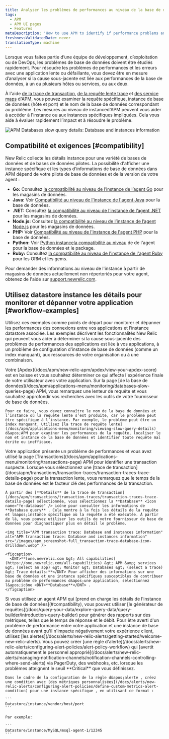 ```yaml
---
title: Analyser les problèmes de performances au niveau de la base de données et de l'instance
tags:
  - APM
  - APM UI pages
  - Features
metaDescription: 'How to use APM to identify if performance problems and errors are due to database performance, one or more hosts/instances or services, or both.'
freshnessValidatedDate: never
translationType: machine
---
```


Lorsque vous faites partie d’une équipe de développement, d’exploitation ou de DevOps, les problèmes de base de données doivent être étudiés rapidement. Pour résoudre les problèmes de performances et les erreurs avec une application lente ou défaillante, vous devez être en mesure d’analyser si la cause sous-jacente est liée aux performances de la base de données, à un ou plusieurs hôtes ou services, ou aux deux.

À l&apos;aide [de la trace de transaction](/docs/apm/transactions/transaction-traces/transaction-traces), [de la requête lente trace](/docs/apm/applications-menu/monitoring/viewing-slow-query-details) et [des service maps](/docs/data-analysis/service-maps/get-started/service-maps-visualize-monitor-apps-entire-architecture) d&apos;APM, vous pouvez examiner la requête spécifique, instance de base de données (hôte et port) et le nom de la base de données correspondant au problème. Les mesures au niveau de instanced&apos;APM peuvent vous aider à accéder à l&apos;instance ou aux instances spécifiques impliquées. Cela vous aide à évaluer rapidement l’impact et à résoudre le problème.

<img title="APM Databases slow query details: Database and instances information" alt="APM Databases slow query details: Database and instances information" src="/images/apm_screenshot-full_database-overview.webp" />

## Compatibilité et exigences [#compatibility]

New Relic collecte les détails instance pour une variété de bases de données et de bases de données pilotes. La possibilité d&apos;afficher une instance spécifique et les types d&apos;informations de base de données dans APM dépend de votre pilote de base de données et de la version de votre agent :

* <DNT>**Go:**</DNT> Consultez [la compatibilité au niveau de l’instance de l’agent Go](/docs/agents/go-agent/get-started/go-agent-compatibility-requirements#datastores) pour les magasins de données.
* <DNT>**Java:**</DNT> Voir [Compatibilité au niveau de l&apos;instance de l&apos;agent Java](/docs/agents/java-agent/getting-started/compatibility-requirements-java-agent#instance-level-db) pour la base de données.
* <DNT>**.NET:**</DNT> Consultez [la compatibilité au niveau de l’instance de l’agent .NET](/docs/agents/net-agent/getting-started/compatibility-requirements-net-agent#instance-details) pour les magasins de données.
* <DNT>**Node.js:**</DNT> Consultez [la compatibilité au niveau de l’instance de l’agent Node.js](/docs/agents/nodejs-agent/getting-started/compatibility-requirements-nodejs-agent#instance-details) pour les magasins de données.
* <DNT>**PHP:**</DNT> Voir [Compatibilité au niveau de l&apos;instance de l&apos;agent PHP](/docs/agents/php-agent/getting-started/php-agent-compatibility-requirements#instance-details) pour la base de données.
* <DNT>**Python:**</DNT> Voir [Python instancela compatibilité au niveau](/docs/agents/python-agent/getting-started/instrumented-python-packages#instance-details) de de l&apos;agent pour la base de données et le package.
* <DNT>**Ruby:**</DNT> Consultez [la compatibilité au niveau de l&apos;instance de l&apos;agent Ruby](/docs/agents/ruby-agent/getting-started/ruby-agent-requirements-supported-frameworks#instance_details) pour les ORM et les gems.

Pour demander des informations au niveau de l&apos;instance à partir de magasins de données actuellement non répertoriés pour votre agent, obtenez de l&apos;aide sur [support.newrelic.com](https://support.newrelic.com).

## Utilisez datastore instance les détails pour monitorer et dépanner votre application [#workflow-examples]

Utilisez ces exemples comme points de départ pour monitorer et dépanner les performances des connexions entre vos applications et l’instance datastore associée. Les exemples décrivent les fonctionnalités New Relic qui peuvent vous aider à déterminer si la cause sous-jacente des problèmes de performances des applications est liée à vos applications, à un problème de configuration d&apos;instance de base de données (comme un index manquant), aux ressources de votre organisation ou à une combinaison.

<CollapserGroup>
  <Collapser id="slow-sql-example" title="Exemple de détails de trace de requête lente">
    Votre [Apdex](/docs/apm/new-relic-apm/apdex/view-your-apdex-score) est en baisse et vous souhaitez déterminer ce qui affecte l&apos;expérience finale de votre utilisateur avec votre application. Sur la page [de la base de données](/docs/apm/applications-menu/monitoring/databases-slow-queries-page) APM, vous remarquez une lenteur de requête et vous souhaitez approfondir vos recherches avec les outils de votre fournisseur de base de données.

    Pour ce faire, vous devez connaître le nom de la base de données et l’instance où la requête lente s’est produite, car le problème peut être spécifique à l’instance. Par exemple, le problème peut être un index manquant. Utilisez [la trace de requête lente](/docs/apm/applications-menu/monitoring/viewing-slow-query-details) d&apos;APM pour examiner les performances de la requête, localiser le nom et instance de la base de données et identifier toute requête mal écrite ou inefficace.
  </Collapser>

  <Collapser id="tx-trace-example" title="exemple trace des détails de la transaction">
    Votre application présente un problème de performances et vous avez utilisé la page [Transactions](/docs/apm/applications-menu/monitoring/transactions-page) APM pour identifier une transaction suspecte. Lorsque vous sélectionnez une [trace de transaction](/docs/apm/transactions/transaction-traces/transaction-traces-trace-details-page) pour la transaction lente, vous remarquez que le temps de la base de données est le facteur clé des performances de la transaction.

    À partir des [**Details** de la trace de transaction](/docs/apm/transactions/transaction-traces/transaction-traces-trace-details-page) sélectionnée, vous sélectionnez la **Database** <Icon name="fe-database" /> icône pour consulter les informations de **Database query** . Cela montre à la fois les détails de la requête et l&apos;instance spécifique où la requête a été exécutée. À partir de là, vous pouvez utiliser les outils de votre fournisseur de base de données pour diagnostiquer plus en détail le problème.

    <img title="APM transaction trace: Database and instances information" alt="APM transaction trace: Database and instances information" src="/images/apm_screenshot-full_transaction-trace-database-icon-drilldown.webp" />

    <figcaption>
      <DNT>**[one.newrelic.com &gt; All capabilities](https://one.newrelic.com/all-capabilities) &gt; APM &amp; services &gt; (select an app) &gt; Monitor &gt; Databases &gt; (select a trace) &gt; Trace details:**</DNT> Pour afficher des informations sur une base de données et une instance spécifiques susceptibles de contribuer au problème de performances d&apos;une application, sélectionnez l&apos;icône <DNT>**Database**</DNT> .
    </figcaption>
  </Collapser>

  <Collapser id="insights-example" title="Exemple de générateur de requêtes">
    Si vous utilisez un agent APM qui [prend en charge les détails de l&apos;instance de base de données](#compatibility), vous pouvez utiliser [le générateur de requêtes](/docs/query-your-data/explore-query-data/query-builder/introduction-query-builder) pour générer des rapports sur des métriques, telles que le temps de réponse et le débit.
  </Collapser>

  <Collapser id="alerts-example" title="Alerte sur métriques personnalisées par instance exemple de performance">
    Pour être averti d&apos;un problème de performance entre votre application et une instance de base de données avant qu&apos;il n&apos;impacte négativement votre expérience client, utilisez [les alertes](/docs/alerts/new-relic-alerts/getting-started/welcome-new-relic-alerts). Vous pouvez créer [une règle d&apos;alerte](/docs/alerts/new-relic-alerts/configuring-alert-policies/alert-policy-workflow) qui [avertit automatiquement le personnel approprié](/docs/alerts/new-relic-alerts/managing-notification-channels/notification-channels-controlling-where-send-alerts) via PagerDuty, des webhooks, etc. lorsque les problèmes atteignent le seuil <DNT>**Critical**</DNT> que vous définissez.

    Dans le cadre de la configuration de la règle d&apos;alerte , créez une condition avec [des métriques personnalisées](/docs/alerts/new-relic-alerts/configuring-alert-policies/define-custom-metrics-alert-condition) pour une instance spécifique , en utilisant ce format :

    ```
    Datastore/instance/vendor/host/port
    ```

    Par exemple:

    ```
    Datastore/instance/MySQL/msql-agent-1/12345
    ```
  </Collapser>
</CollapserGroup>